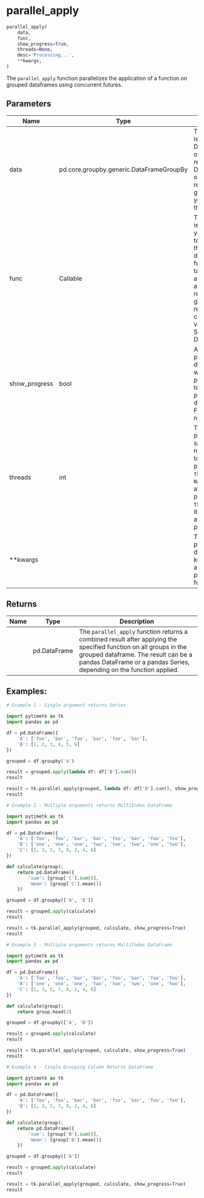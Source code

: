 # parallel_apply { #pytimetk.parallel_apply }

```python
parallel_apply(
    data,
    func,
    show_progress=True,
    threads=None,
    desc='Processing...',
    **kwargs,
)
```

The `parallel_apply` function parallelizes the application of a function on
grouped dataframes using
concurrent.futures.

## Parameters {.doc-section .doc-section-parameters}

| Name          | Type                                     | Description                                                                                                                                                                                                                                                                                | Default    |
|---------------|------------------------------------------|--------------------------------------------------------------------------------------------------------------------------------------------------------------------------------------------------------------------------------------------------------------------------------------------|------------|
| data          | pd.core.groupby.generic.DataFrameGroupBy | The `data` parameter is a Pandas DataFrameGroupBy object, which is the result of grouping a DataFrame by one or more columns. It represents the grouped data that you want to apply the function to.                                                                                       | _required_ |
| func          | Callable                                 | The `func` parameter is the function that you want to apply to each group in the grouped dataframe. This function should take a single argument, which is a dataframe representing a group, and return a result. The result can be a scalar value, a pandas Series, or a pandas DataFrame. | _required_ |
| show_progress | bool                                     | A boolean parameter that determines whether to display progress using tqdm. If set to True, progress will be displayed. If set to False, progress will not be displayed.                                                                                                                   | `True`     |
| threads       | int                                      | The `threads` parameter specifies the number of threads to use for parallel processing. If `threads` is set to `None`, it will use all available processors. If `threads` is set to `-1`, it will use all available processors as well.                                                    | `None`     |
| **kwargs      |                                          | The `**kwargs` parameter is a dictionary of keyword arguments that are passed to the `func` function.                                                                                                                                                                                      | `{}`       |

## Returns {.doc-section .doc-section-returns}

| Name   | Type         | Description                                                                                                                                                                                                                       |
|--------|--------------|-----------------------------------------------------------------------------------------------------------------------------------------------------------------------------------------------------------------------------------|
|        | pd.DataFrame | The `parallel_apply` function returns a combined result after applying the specified function on all groups in the grouped dataframe. The result can be a pandas DataFrame or a pandas Series, depending on the function applied. |

## Examples: {.doc-section .doc-section-examples}

``` python
# Example 1 - Single argument returns Series

import pytimetk as tk
import pandas as pd

df = pd.DataFrame({
    'A': ['foo', 'bar', 'foo', 'bar', 'foo', 'bar'],
    'B': [1, 2, 3, 4, 5, 6]
})

grouped = df.groupby('A')

result = grouped.apply(lambda df: df['B'].sum())
result

result = tk.parallel_apply(grouped, lambda df: df['B'].sum(), show_progress=True, threads=2)
result
```

``` python
# Example 2 - Multiple arguments returns MultiIndex DataFrame

import pytimetk as tk
import pandas as pd

df = pd.DataFrame({
    'A': ['foo', 'foo', 'bar', 'bar', 'foo', 'bar', 'foo', 'foo'],
    'B': ['one', 'one', 'one', 'two', 'two', 'two', 'one', 'two'],
    'C': [1, 3, 5, 7, 9, 2, 4, 6]
})

def calculate(group):
    return pd.DataFrame({
        'sum': [group['C'].sum()],
        'mean': [group['C'].mean()]
    })

grouped = df.groupby(['A', 'B'])

result = grouped.apply(calculate)
result

result = tk.parallel_apply(grouped, calculate, show_progress=True)
result

```

``` python
# Example 3 - Multiple arguments returns MultiIndex DataFrame

import pytimetk as tk
import pandas as pd

df = pd.DataFrame({
    'A': ['foo', 'foo', 'bar', 'bar', 'foo', 'bar', 'foo', 'foo'],
    'B': ['one', 'one', 'one', 'two', 'two', 'two', 'one', 'two'],
    'C': [1, 3, 5, 7, 9, 2, 4, 6]
})

def calculate(group):
    return group.head(2)

grouped = df.groupby(['A', 'B'])

result = grouped.apply(calculate)
result

result = tk.parallel_apply(grouped, calculate, show_progress=True)
result

```

``` python
# Example 4 - Single Grouping Column Returns DataFrame

import pytimetk as tk
import pandas as pd

df = pd.DataFrame({
    'A': ['foo', 'foo', 'bar', 'bar', 'foo', 'bar', 'foo', 'foo'],
    'B': [1, 3, 5, 7, 9, 2, 4, 6]
})

def calculate(group):
    return pd.DataFrame({
        'sum': [group['B'].sum()],
        'mean': [group['B'].mean()]
    })

grouped = df.groupby(['A'])

result = grouped.apply(calculate)
result

result = tk.parallel_apply(grouped, calculate, show_progress=True)
result

```